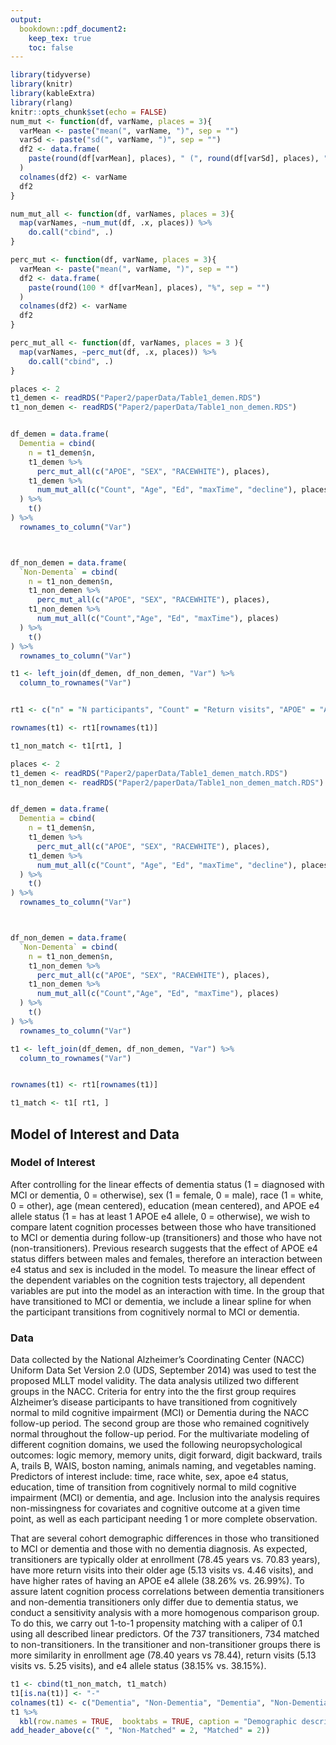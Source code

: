```yaml
---
output: 
  bookdown::pdf_document2:
    keep_tex: true
    toc: false
---
```


```r
library(tidyverse)
library(knitr)
library(kableExtra)
library(rlang)
knitr::opts_chunk$set(echo = FALSE)
num_mut <- function(df, varName, places = 3){
  varMean <- paste("mean(", varName, ")", sep = "")
  varSd <- paste("sd(", varName, ")", sep = "")
  df2 <- data.frame(
    paste(round(df[varMean], places), " (", round(df[varSd], places), ")", sep = "")
  )
  colnames(df2) <- varName
  df2
}

num_mut_all <- function(df, varNames, places = 3){
  map(varNames, ~num_mut(df, .x, places)) %>%
    do.call("cbind", .)
}

perc_mut <- function(df, varName, places = 3){
  varMean <- paste("mean(", varName, ")", sep = "")
  df2 <- data.frame(
    paste(round(100 * df[varMean], places), "%", sep = "")
  )
  colnames(df2) <- varName
  df2
}

perc_mut_all <- function(df, varNames, places = 3 ){
  map(varNames, ~perc_mut(df, .x, places)) %>%
    do.call("cbind", .)
}
```


```r
places <- 2
t1_demen <- readRDS("Paper2/paperData/Table1_demen.RDS")
t1_non_demen <- readRDS("Paper2/paperData/Table1_non_demen.RDS")


df_demen = data.frame(
  Dementia = cbind(
    n = t1_demen$n,
    t1_demen %>%
      perc_mut_all(c("APOE", "SEX", "RACEWHITE"), places),
    t1_demen %>%
      num_mut_all(c("Count", "Age", "Ed", "maxTime", "decline"), places)
  ) %>%
    t()
) %>%
  rownames_to_column("Var")



df_non_demen = data.frame(
  `Non-Dementa` = cbind(
    n = t1_non_demen$n,
    t1_non_demen %>%
      perc_mut_all(c("APOE", "SEX", "RACEWHITE"), places),
    t1_non_demen %>%
      num_mut_all(c("Count","Age", "Ed", "maxTime"), places)
  ) %>%
    t()
) %>%
  rownames_to_column("Var")

t1 <- left_join(df_demen, df_non_demen, "Var") %>%
  column_to_rownames("Var")


rt1 <- c("n" = "N participants", "Count" = "Return visits", "APOE" = "APOE e4 allele", "SEX" = "Sex (female)", "RACEWHITE" = "Race (white)", "Age" = "Age", "Ed" = "Education yrs", "maxTime" = "Follow-up trs", "decline" = "Time of decline\n(tears since baseline)")

rownames(t1) <- rt1[rownames(t1)]

t1_non_match <- t1[rt1, ]
```

```r
places <- 2
t1_demen <- readRDS("Paper2/paperData/Table1_demen_match.RDS")
t1_non_demen <- readRDS("Paper2/paperData/Table1_non_demen_match.RDS")


df_demen = data.frame(
  Dementia = cbind(
    n = t1_demen$n,
    t1_demen %>%
      perc_mut_all(c("APOE", "SEX", "RACEWHITE"), places),
    t1_demen %>%
      num_mut_all(c("Count", "Age", "Ed", "maxTime", "decline"), places)
  ) %>%
    t()
) %>%
  rownames_to_column("Var")



df_non_demen = data.frame(
  `Non-Dementa` = cbind(
    n = t1_non_demen$n,
    t1_non_demen %>%
      perc_mut_all(c("APOE", "SEX", "RACEWHITE"), places),
    t1_non_demen %>%
      num_mut_all(c("Count","Age", "Ed", "maxTime"), places)
  ) %>%
    t()
) %>%
  rownames_to_column("Var")

t1 <- left_join(df_demen, df_non_demen, "Var") %>%
  column_to_rownames("Var")


rownames(t1) <- rt1[rownames(t1)]

t1_match <- t1[ rt1, ]
```









## Model of Interest and Data

### Model of Interest {#MOI}


After controlling for the linear effects of dementia status (1 = diagnosed with MCI or dementia, 0 = otherwise), sex (1 = female, 0 = male), race (1 = white, 0 = other), age (mean centered), education (mean centered), and APOE e4 allele status (1 = has at least 1 APOE e4 allele, 0 = otherwise), we wish to compare latent cognition processes between those who have transitioned to MCI or dementia during follow-up (transitioners) and those who have not (non-transitioners). Previous research suggests that the effect of APOE e4 status differs between males and females, therefore an interaction between e4 status and sex is included in the model. To measure the linear effect of the dependent variables on the cognition tests trajectory, all dependent variables are put into the model as an interaction with time. In the group that have transitioned to MCI or dementia, we  include a linear spline for when the participant transitions from cognitively normal to MCI or dementia.

### Data {#DAT}

Data collected by the National Alzheimer's Coordinating Center (NACC) Uniform Data Set Version 2.0 (UDS, September 2014) was used to test the proposed MLLT model validity. The data analysis utilized two different groups in the NACC. Criteria for entry into the the first group requires Alzheimer's disease participants to have transitioned from cognitively normal to mild cognitive impairment (MCI) or Dementia during the NACC follow-up period. The second group are those who remained cognitively normal throughout the follow-up period. For the multivariate modeling of different cognition domains, we used the following neuropsychological outcomes: logic memory, memory units, digit forward, digit backward, trails A, trails B, WAIS, boston naming, animals naming, and vegetables naming. Predictors of interest include: time, race white, sex, apoe e4 status, education, time of transition from cognitively normal to mild cognitive impairment (MCI) or dementia, and age. Inclusion into the analysis requires non-missingness for covariates and cognitive outcome at a given time point, as well as each participant needing 1 or more complete observation. 

That are several cohort demographic differences in those who transitioned to MCI or dementia and those with no dementia diagnosis. As expected, transitioners are typically older at enrollment (78.45 years vs. 70.83 years), have more return visits into their older age (5.13 visits vs. 4.46 visits), and have higher rates of having an APOE e4 allele (38.26% vs. 26.99%). To assure latent cognition process correlations between dementia transitioners and non-dementia transitioners only differ due to dementia status, we conduct a sensitivity analysis with a more homogenous comparison group. To do this, we carry out 1-to-1 propensity matching with a caliper of 0.1 using all described linear predictors. Of the 737 transitioners, 734 matched to non-transitioners. In the transitioner and non-transitioner groups there is more similarity in enrollment age (78.40 years vs 78.44), return visits (5.13 visits vs. 5.25 visits), and e4 allele status (38.15% vs. 38.15%).




```r
t1 <- cbind(t1_non_match, t1_match)
t1[is.na(t1)] <- "-"
colnames(t1) <- c("Dementia", "Non-Dementia", "Dementia", "Non-Dementia")
t1 %>%
  kbl(row.names = TRUE,  booktabs = TRUE, caption = "Demographic description for matched and unmatched datasets.")%>%
add_header_above(c(" ", "Non-Matched" = 2, "Matched" = 2)) 
  
```

